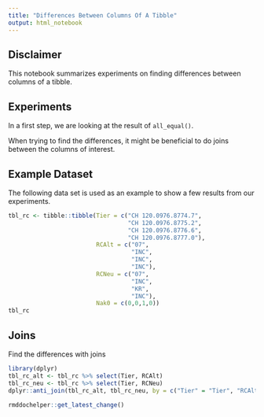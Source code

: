 ```yaml
---
title: "Differences Between Columns Of A Tibble"
output: html_notebook
---
```



## Disclaimer
This notebook summarizes experiments on finding differences between columns of a tibble.


## Experiments
In a first step, we are looking at the result of `all_equal()`.

When trying to find the differences, it might be beneficial to do joins between the columns of interest.


## Example Dataset
The following data set is used as an example to show a few results from our experiments.

```r
tbl_rc <- tibble::tibble(Tier = c("CH 120.0976.8774.7",
                                  "CH 120.0976.8775.2",
                                  "CH 120.0976.8776.6",
                                  "CH 120.0976.8777.0"),
                         RCAlt = c("07",
                                   "INC",
                                   "INC",
                                   "INC"),
                         RCNeu = c("07",
                                   "INC",
                                   "KR",
                                   "INC"),
                         Nak0 = c(0,0,1,0))
tbl_rc
```


## Joins
Find the differences with joins

```r
library(dplyr)
tbl_rc_alt <- tbl_rc %>% select(Tier, RCAlt)
tbl_rc_neu <- tbl_rc %>% select(Tier, RCNeu)
dplyr::anti_join(tbl_rc_alt, tbl_rc_neu, by = c("Tier" = "Tier", "RCAlt" = "RCNeu"))
```


```r
rmddochelper::get_latest_change()
```

